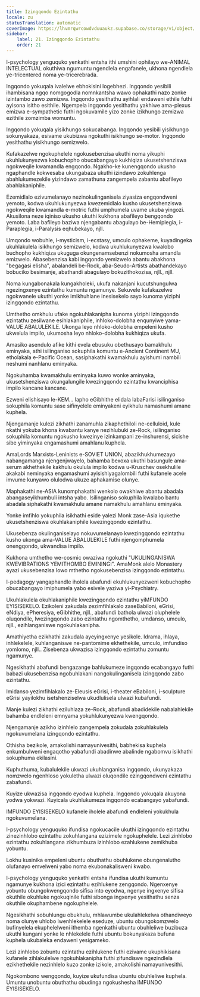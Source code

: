 ```yaml
---
title: Izingqondo Ezintathu
locale: zu
statusTranslation: automatic
coverImage: https://lhvmrqwrcowdvduuaukz.supabase.co/storage/v1/object/public/strapi-uploads/small_cover-educacion-fundamental.webp-2d51a7828a2b1309555be27f7e2a61a0.webp
sidebar:
    label: 21. Izingqondo Ezintathu
    order: 21
---
```

I-psychology yenguquko yenkathi entsha ithi umshini ophilayo we-ANIMAL INTELECTUAL okuthiwa ngumuntu ngendlela engafanele, ukhona ngendlela ye-tricentered noma ye-tricerebrada.

Ingqondo yokuqala ivalelwe ebhokisini logebhezi. Ingqondo yesibili ihambisana ngqo nomgogodla nomnkantsha wawo ophakathi nazo zonke izintambo zawo zemizwa. Ingqondo yesithathu ayihlali endaweni ethile futhi ayisona isitho esithile. Ngempela ingqondo yesithathu yakhiwe ama-plexus emizwa e-sympathetic futhi ngokuvamile yizo zonke izikhungo zemizwa ezithile zomzimba womuntu.

Ingqondo yokuqala yisikhungo sokucabanga. Ingqondo yesibili yisikhungo sokunyakaza, esivame ukubizwa ngokuthi isikhungo se-motor. Ingqondo yesithathu yisikhungo semizwelo.

Kufakazelwe ngokuphelele ngokusebenzisa ukuthi noma yikuphi ukuhlukunyezwa kobuchopho obucabangayo kukhiqiza ukusetshenziswa ngokweqile kwamandla engqondo. Ngakho-ke kunengqondo ukusho ngaphandle kokwesaba ukungabaza ukuthi izindawo zokuhlenga abahlukumezekile yizindawo zamathuna zangempela zabantu abafileyo abahlakaniphile.

Ezemidlalo ezivumelanayo nezinokulinganisela ziyasiza engqondweni yemoto, kodwa ukuhlukunyezwa kwezemidlalo kusho ukusetshenziswa ngokweqile kwamandla e-motric futhi umphumela uvame ukuba yingozi. Akusilona neze iqiniso ukusho ukuthi kukhona abafileyo bengqondo yemoto. Laba bafileyo baziwa njengabantu abagulayo be-Hemiplegia, i-Paraplegia, i-Paralysis eqhubekayo, njll.

Umqondo wobuhle, i-mysticism, i-ecstasy, umculo ophakeme, kuyadingeka ukuhlakulela isikhungo semizwelo, kodwa ukuhlukunyezwa kwalobo buchopho kukhiqiza ukuguga okungenamsebenzi nokumosha amandla emizwelo. Abasebenzisa kabi ingqondo yemizwelo abantu abakhona "begagasi elisha", abalandeli be-Rock, aba-Seudo-Artists abathandekayo bobuciko besimanje, abathandi abagulayo bokuzithokozisa, njll., njll.

Noma kungabonakala kungakholeki, ukufa nakanjani kucutshungulwa ngezingxenye ezintathu kumuntu ngamunye. Sekuvele kufakazelwe ngokwanele ukuthi yonke imikhuhlane inesisekelo sayo kunoma yiziphi izingqondo ezintathu.

Umthetho omkhulu ufake ngokuhlakanipha kunoma yiziphi izingqondo ezintathu zesilwane esihlakaniphile, inhloko-dolobha enqunyiwe yama-VALUE ABALULEKILE. Ukonga leyo nhloko-dolobha empeleni kusho ukwelula impilo, ukumosha leyo nhloko-dolobha kukhiqiza ukufa.

Amasiko asendulo afike kithi evela ebusuku obethusayo bamakhulu eminyaka, athi isilinganiso sokuphila komuntu e-Ancient Continent MU, etholakala e-Pacific Ocean, sasiphakathi kwamakhulu ayishumi nambili neshumi nanhlanu eminyaka.

Ngokuhamba kwamakhulu eminyaka kuwo wonke aminyaka, ukusetshenziswa okungalungile kwezingqondo ezintathu kwanciphisa impilo kancane kancane.

Ezweni elishisayo le-KEM... lapho eGibhithe elidala labaFarisi isilinganiso sokuphila komuntu sase sifinyelele eminyakeni eyikhulu namashumi amane kuphela.

Njengamanje kulezi zikhathi zanamuhla zikaphethiloli ne-celluloid, kule nkathi yokuba khona kwabantu kanye nezihlubuki ze-Rock, isilinganiso sokuphila komuntu ngokusho kwezinye izinkampani ze-inshurensi, sicishe sibe yiminyaka engamashumi amahlanu kuphela.

AmaLords Marxists-Leninists e-SOVIET UNION, abazikhukhumezayo nabangamanga njengenjwayelo, bahamba bexoxa ukuthi basungule ama-serum akhethekile kakhulu okulula impilo kodwa u-Kruschev osekhulile akakabi neminyaka engamashumi ayisishiyagalombili futhi kufanele acele imvume kunyawo olulodwa ukuze aphakamise olunye.

Maphakathi ne-ASIA kunomphakathi wenkolo owakhiwe abantu abadala abangaseyikhumbuli intsha yabo. Isilinganiso sokuphila kwalabo bantu abadala siphakathi kwamakhulu amane namakhulu amahlanu eminyaka.

Yonke imfihlo yokuphila isikhathi eside yalezi Monk zase-Asia iqukethe ukusetshenziswa okuhlakaniphile kwezingqondo ezintathu.

Ukusebenza okulinganiselayo nokuvumelanayo kwezingqondo ezintathu kusho ukonga ama-VALUE ABALULEKILE futhi njengomphumela onengqondo, ukwandisa impilo.

Kukhona umthetho we-cosmic owaziwa ngokuthi "UKULINGANISWA KWEVIBRATIONS YEMITHOMBO EMININGI". AmaMonk alelo Monastery ayazi ukusebenzisa lowo mthetho ngokusebenzisa izingqondo ezintathu.

I-pedagogy yangaphandle iholela abafundi ekuhlukunyezweni kobuchopho obucabangayo imiphumela yabo esivele yaziwa yi-Psychiatry.

Ukuhlakulela okuhlakaniphile kwezingqondo ezintathu yiMFUNDO EYISISEKELO. Ezikoleni zakudala zezimfihlakalo zaseBabiloni, eGrisi, eNdiya, ePheresiya, eGibhithe, njll., abafundi bathola ulwazi oluphelele oluqondile, lwezingqondo zabo ezintathu ngomthetho, umdanso, umculo, njll., ezihlanganiswe ngokuhlakanipha.

Amathiyetha ezikhathi zakudala ayeyingxenye yesikole. Idrama, ihlaya, inhlekelele, kuhlanganiswe ne-pantomime ekhethekile, umculo, imfundiso yomlomo, njll.. Zisebenza ukwazisa izingqondo ezintathu zomuntu ngamunye.

Ngesikhathi abafundi bengazange bahlukumeze ingqondo ecabangayo futhi babazi ukusebenzisa ngobuhlakani nangokulinganisela izingqondo zabo ezintathu.

Imidanso yezimfihlakalo ze-Eleusis eGrisi, i-theater eBabiloni, i-sculpture eGrisi yayilokhu isetshenziselwa ukudlulisela ulwazi kubafundi.

Manje kulezi zikhathi eziluhlaza ze-Rock, abafundi abadidekile nabalahlekile bahamba endleleni emnyama yokuhlukunyezwa kwengqondo.

Njengamanje azikho izinhlelo zangempela zokudala zokuhlakulela ngokuvumelana izingqondo ezintathu.

Othisha bezikole, amakolishi namayunivesithi, babhekisa kuphela enkumbulweni engaqotho yabafundi abadinwe abalinde ngabomvu isikhathi sokuphuma ekilasini.

Kuphuthuma, kubalulekile ukwazi ukuhlanganisa ingqondo, ukunyakaza nomzwelo ngenhloso yokuletha ulwazi oluqondile ezingqondweni ezintathu zabafundi.

Kuyize ukwazisa ingqondo eyodwa kuphela. Ingqondo yokuqala akuyona yodwa yokwazi. Kuyicala ukuhlukumeza ingqondo ecabangayo yabafundi.

IMFUNDO EYISISEKELO kufanele iholele abafundi endleleni yokukhula ngokuvumelana.

I-psychology yenguquko ifundisa ngokucacile ukuthi izingqondo ezintathu zinezinhlobo ezintathu zokuhlangana ezizimele ngokuphelele. Lezi zinhlobo ezintathu zokuhlangana zikhumbuza izinhlobo ezahlukene zemikhuba yobuntu.

Lokhu kusinika empeleni ubuntu obuthathu obuhlukene obungenalutho olufanayo emvelweni yabo noma ekubonakalisweni kwabo.

I-psychology yenguquko yenkathi entsha ifundisa ukuthi kumuntu ngamunye kukhona izici ezintathu ezihlukene zengqondo. Ngenxenye yobuntu obungokwengqondo sifisa into eyodwa, ngenye ingxenye sifisa okuthile okuhluke ngokuqinile futhi sibonga ingxenye yesithathu senza okuthile okuphambene ngokuphelele.

Ngesikhathi sobuhlungu obukhulu, mhlawumbe ukulahlekelwa othandiweyo noma olunye uhlobo lwenhlekelele eseduze, ubuntu obungokomzwelo bufinyelela ekuphelelweni ithemba ngenkathi ubuntu obuhleliwe buzibuza ukuthi kungani yonke le nhlekelele futhi ubuntu bokunyakaza bufuna kuphela ukubaleka endaweni yesigameko.

Lezi zinhlobo zobuntu ezintathu ezihlukene futhi ezivame ukuphikisana kufanele zihlakulelwe ngokuhlakanipha futhi zifundiswe ngezindlela ezikhethekile nezinhlelo kuzo zonke izikole, amakolishi namayunivesithi.

Ngokombono wengqondo, kuyize ukufundisa ubuntu obuhleliwe kuphela. Umuntu unobuntu obuthathu obudinga ngokushesha IMFUNDO EYISISEKELO.


